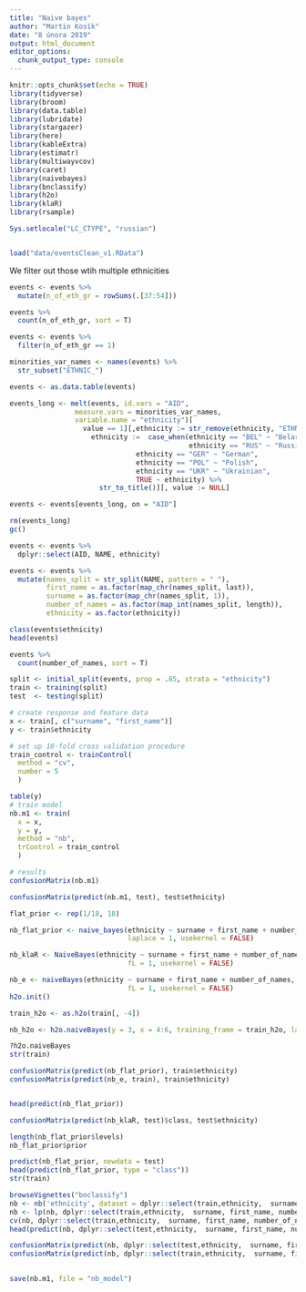```yaml
---
title: "Naive bayes"
author: "Martin Kosík"
date: "8 února 2019"
output: html_document
editor_options: 
  chunk_output_type: console
---
```


```r
knitr::opts_chunk$set(echo = TRUE)
library(tidyverse)
library(broom)
library(data.table)
library(lubridate)
library(stargazer)
library(here)
library(kableExtra)
library(estimatr)
library(multiwayvcov)
library(caret)
library(naivebayes)
library(bnclassify)
library(h2o)
library(klaR)
library(rsample)
```


```r
Sys.setlocale("LC_CTYPE", "russian") 


load("data/eventsClean_v1.RData")

```

We filter out those wtih multiple ethnicities
```r
events <- events %>% 
  mutate(n_of_eth_gr = rowSums(.[37:54]))

events %>% 
  count(n_of_eth_gr, sort = T)

events <- events %>% 
  filter(n_of_eth_gr == 1)

```

```r

minorities_var_names <- names(events) %>% 
  str_subset("ETHNIC_")

events <- as.data.table(events)

events_long <- melt(events, id.vars = "AID",
                measure.vars = minorities_var_names, 
                variable.name = "ethnicity")[
                  value == 1][,ethnicity := str_remove(ethnicity, "ETHNIC_")][,
                    ethnicity :=  case_when(ethnicity == "BEL" ~ "Belarussian",
                                            ethnicity == "RUS" ~ "Russian",
                               ethnicity == "GER" ~ "German",
                               ethnicity == "POL" ~ "Polish",
                               ethnicity == "UKR" ~ "Ukrainian",
                               TRUE ~ ethnicity) %>% 
                      str_to_title()][, value := NULL]

events <- events[events_long, on = "AID"]

rm(events_long)
gc()

```

```r
events <- events %>% 
  dplyr::select(AID, NAME, ethnicity)

events <- events %>% 
  mutate(names_split = str_split(NAME, pattern = " "),
         first_name = as.factor(map_chr(names_split, last)),
         surname = as.factor(map_chr(names_split, 1)),
         number_of_names = as.factor(map_int(names_split, length)),
         ethnicity = as.factor(ethnicity))

class(events$ethnicity)
head(events)

events %>% 
  count(number_of_names, sort = T)

```

```r

split <- initial_split(events, prop = .85, strata = "ethnicity")
train <- training(split)
test  <- testing(split)

```


```r
# create response and feature data
x <- train[, c("surname", "first_name")]
y <- train$ethnicity

# set up 10-fold cross validation procedure
train_control <- trainControl(
  method = "cv", 
  number = 5
  )

table(y)
# train model
nb.m1 <- train(
  x = x,
  y = y,
  method = "nb",
  trControl = train_control
  )

# results
confusionMatrix(nb.m1)

confusionMatrix(predict(nb.m1, test), test$ethnicity)

flat_prior <- rep(1/18, 18)

nb_flat_prior <- naive_bayes(ethnicity ~ surname + first_name + number_of_names, data = train, 
                             laplace = 1, usekernel = FALSE)

nb_klaR <- NaiveBayes(ethnicity ~ surname + first_name + number_of_names, data = train, 
                             fL = 1, usekernel = FALSE)

nb_e <- naiveBayes(ethnicity ~ surname + first_name + number_of_names, data = train, 
                             fL = 1, usekernel = FALSE)
h2o.init()

train_h2o <- as.h2o(train[, -4])

nb_h2o <- h2o.naiveBayes(y = 3, x = 4:6, training_frame = train_h2o, laplace = 1)

?h2o.naiveBayes
str(train)

confusionMatrix(predict(nb_flat_prior), train$ethnicity)
confusionMatrix(predict(nb_e, train), train$ethnicity)


head(predict(nb_flat_prior))

confusionMatrix(predict(nb_klaR, test)$class, test$ethnicity)

length(nb_flat_prior$levels)
nb_flat_prior$prior

predict(nb_flat_prior, newdata = test)
head(predict(nb_flat_prior, type = "class"))
str(train)

browseVignettes("bnclassify")
nb <- nb('ethnicity', dataset = dplyr::select(train,ethnicity,  surname, first_name, number_of_names) , features = c("surname", "first_name", "number_of_names")) # Learn a naive Bayes structure
nb <- lp(nb, dplyr::select(train,ethnicity,  surname, first_name, number_of_names), smooth = 1) # Learn parameters 
cv(nb, dplyr::select(train,ethnicity,  surname, first_name, number_of_names), k = 4) # 10-fold Cross-validation estimate of accuracy 
head(predict(nb, dplyr::select(test,ethnicity,  surname, first_name, number_of_names)))

confusionMatrix(predict(nb, dplyr::select(test,ethnicity,  surname, first_name, number_of_names)), test$ethnicity)
confusionMatrix(predict(nb, dplyr::select(train,ethnicity,  surname, first_name, number_of_names)), train$ethnicity)

                
save(nb.m1, file = "nb_model")
```

